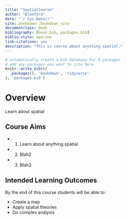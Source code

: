 --- 
title: "SpatialCourse"
author: "Blanford"
date: "`r Sys.Date()`"
site: bookdown::bookdown_site
documentclass: book
bibliography: [book.bib, packages.bib]
biblio-style: apalike
link-citations: yes
description: "This is course about anything spatial."
---

```{r cite-packages, include = FALSE}
# automatically create a bib database for R packages
# add any packages you want to cite here
knitr::write_bib(c(
  .packages(), 'bookdown', 'tidyverse'
), 'packages.bib')

```



# Overview {-}

Learn about spatial 

## Course Aims

* 1. Learn about anything spatial
* 2. Blah2
* 3. Blah3

## Intended Learning Outcomes

By the end of this course students will be able to:

* Create a map
* Apply spatial theories
* Do complex analysis

